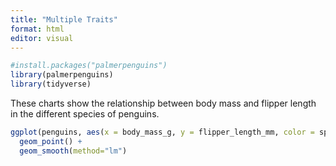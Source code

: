 ```yaml
---
title: "Multiple Traits"
format: html
editor: visual
---
```


```r
#install.packages("palmerpenguins")
library(palmerpenguins)
library(tidyverse)
```

These charts show the relationship between body mass and flipper length in the different species of penguins.

```R
ggplot(penguins, aes(x = body_mass_g, y = flipper_length_mm, color = species)) +
  geom_point() +
  geom_smooth(method="lm")

```
